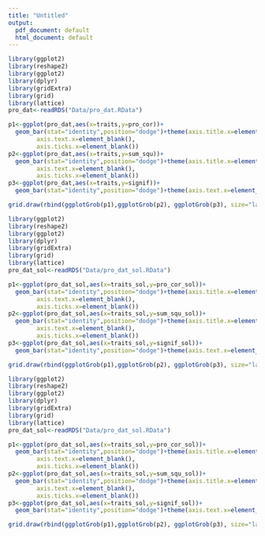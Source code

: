 ```yaml
---
title: "Untitled"
output:
  pdf_document: default
  html_document: default
---
```



```r
library(ggplot2)
library(reshape2)
library(ggplot2)
library(dplyr)
library(gridExtra)
library(grid)
library(lattice)
pro_dat<-readRDS("Data/pro_dat.RData")

p1<-ggplot(pro_dat,aes(x=traits,y=pro_cor))+
  geom_bar(stat="identity",position="dodge")+theme(axis.title.x=element_blank(),
        axis.text.x=element_blank(),
        axis.ticks.x=element_blank())
p2<-ggplot(pro_dat,aes(x=traits,y=sum_squ))+
  geom_bar(stat="identity",position="dodge")+theme(axis.title.x=element_blank(),
        axis.text.x=element_blank(),
        axis.ticks.x=element_blank())
p3<-ggplot(pro_dat,aes(x=traits,y=signif))+
  geom_bar(stat="identity",position="dodge")+theme(axis.text.x=element_text(angle=60,hjust=1))

grid.draw(rbind(ggplotGrob(p1),ggplotGrob(p2), ggplotGrob(p3), size="last"))


```


```r
library(ggplot2)
library(reshape2)
library(ggplot2)
library(dplyr)
library(gridExtra)
library(grid)
library(lattice)
pro_dat_sol<-readRDS("Data/pro_dat_sol.RData")

p1<-ggplot(pro_dat_sol,aes(x=traits_sol,y=pro_cor_sol))+
  geom_bar(stat="identity",position="dodge")+theme(axis.title.x=element_blank(),
        axis.text.x=element_blank(),
        axis.ticks.x=element_blank())
p2<-ggplot(pro_dat_sol,aes(x=traits_sol,y=sum_squ_sol))+
  geom_bar(stat="identity",position="dodge")+theme(axis.title.x=element_blank(),
        axis.text.x=element_blank(),
        axis.ticks.x=element_blank())
p3<-ggplot(pro_dat_sol,aes(x=traits_sol,y=signif_sol))+
  geom_bar(stat="identity",position="dodge")+theme(axis.text.x=element_text(angle=60,hjust=1))

grid.draw(rbind(ggplotGrob(p1),ggplotGrob(p2), ggplotGrob(p3), size="last"))


```

```r
library(ggplot2)
library(reshape2)
library(ggplot2)
library(dplyr)
library(gridExtra)
library(grid)
library(lattice)
pro_dat_sol<-readRDS("Data/pro_dat_sol.RData")

p1<-ggplot(pro_dat_sol,aes(x=traits_sol,y=pro_cor_sol))+
  geom_bar(stat="identity",position="dodge")+theme(axis.title.x=element_blank(),
        axis.text.x=element_blank(),
        axis.ticks.x=element_blank())
p2<-ggplot(pro_dat_sol,aes(x=traits_sol,y=sum_squ_sol))+
  geom_bar(stat="identity",position="dodge")+theme(axis.title.x=element_blank(),
        axis.text.x=element_blank(),
        axis.ticks.x=element_blank())
p3<-ggplot(pro_dat_sol,aes(x=traits_sol,y=signif_sol))+
  geom_bar(stat="identity",position="dodge")+theme(axis.text.x=element_text(angle=60,hjust=1))

grid.draw(rbind(ggplotGrob(p1),ggplotGrob(p2), ggplotGrob(p3), size="last"))

```
